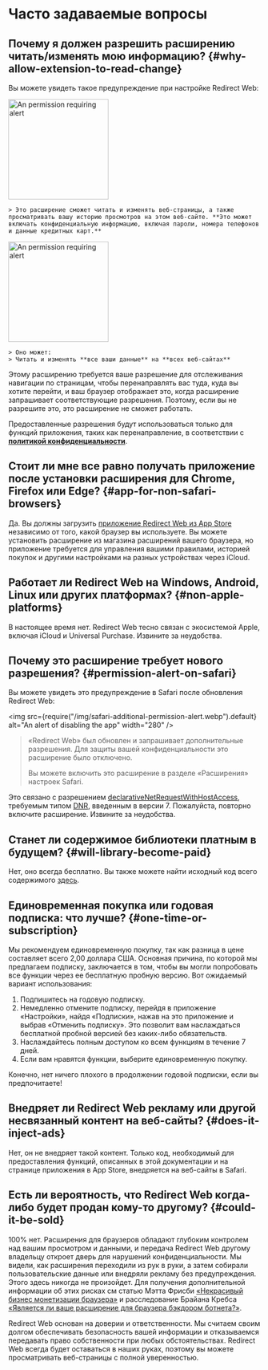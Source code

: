 
# Часто задаваемые вопросы

## Почему я должен разрешить расширению читать/изменять мою информацию? {#why-allow-extension-to-read-change}

Вы можете увидеть такое предупреждение при настройке Redirect Web:

<IfBrowserStore stores='appStore'>
    <Image src={PermissionAlertSafari} alt="An permission requiring alert" width="200" margin="0 0 16px 0" hasShadow />

    > Это расширение сможет читать и изменять веб-страницы, а также просматривать вашу историю просмотров на этом веб-сайте. **Это может включать конфиденциальную информацию, включая пароли, номера телефонов и данные кредитных карт.**
</IfBrowserStore>

<IfBrowserStore stores='appStore' includes={false}>
    <Image src={PermissionAlertChrome} alt="An permission requiring alert" height="200" hasRoundedCorners hasShadow margin="0 0 16px 0" />

    > Оно может:
    > Читать и изменять **все ваши данные** на **всех веб-сайтах**
</IfBrowserStore>

Этому расширению требуется ваше разрешение для отслеживания навигации по страницам, чтобы перенаправлять вас туда, куда вы хотите перейти, и ваш браузер отображает это, когда расширение запрашивает соответствующие разрешения. Поэтому, если вы не разрешите это, это расширение не сможет работать.

Предоставленные разрешения будут использоваться только для функций приложения, таких как перенаправление, в соответствии с **[политикой конфиденциальности](./privacy-policy)**.

## Стоит ли мне все равно получать приложение после установки расширения для Chrome, Firefox или Edge? {#app-for-non-safari-browsers}

Да. Вы должны загрузить [приложение Redirect Web из App Store](https://apps.apple.com/app/id1571283503) независимо от того, какой браузер вы используете. Вы можете установить расширение из магазина расширений вашего браузера, но приложение требуется для управления вашими правилами, историей покупок и другими настройками на разных устройствах через iCloud.

## Работает ли Redirect Web на Windows, Android, Linux или других платформах? {#non-apple-platforms}

В настоящее время нет. Redirect Web тесно связан с экосистемой Apple, включая iCloud и Universal Purchase. Извините за неудобства.

## Почему это расширение требует нового разрешения? {#permission-alert-on-safari}

Вы можете увидеть это предупреждение в Safari после обновления Redirect Web:

<img src={require("/img/safari-additional-permission-alert.webp").default} alt="An alert of disabling the app" width="280" />

> «Redirect Web» был обновлен и запрашивает дополнительные разрешения. Для защиты вашей конфиденциальности это расширение было отключено.
>
> Вы можете включить это расширение в разделе «Расширения» настроек Safari.

Это связано с разрешением [declarativeNetRequestWithHostAccess](https://developer.apple.com/documentation/safariservices/safari_web_extensions/blocking_content_with_your_safari_web_extension), требуемым типом [DNR](./rule-settings#type), введенным в версии 7. Пожалуйста, повторно включите расширение. Извините за неудобства.

## Станет ли содержимое библиотеки платным в будущем? {#will-library-become-paid}

Нет, оно всегда бесплатно. Вы также можете найти исходный код всего содержимого [здесь](https://github.com/mshibanami/redirect-web/tree/main/library).

## Единовременная покупка или годовая подписка: что лучше? {#one-time-or-subscription}

Мы рекомендуем единовременную покупку, так как разница в цене составляет всего 2,00 доллара США.
Основная причина, по которой мы предлагаем подписку, заключается в том, чтобы вы могли попробовать все функции через ее бесплатную пробную версию. Вот ожидаемый вариант использования:

1. Подпишитесь на годовую подписку.
2. Немедленно отмените подписку, перейдя в приложение «Настройки», найдя «Подписки», нажав на это приложение и выбрав «Отменить подписку». Это позволит вам наслаждаться бесплатной пробной версией без каких-либо обязательств.
3. Наслаждайтесь полным доступом ко всем функциям в течение 7 дней.
4. Если вам нравятся функции, выберите единовременную покупку.

Конечно, нет ничего плохого в продолжении годовой подписки, если вы предпочитаете!

## Внедряет ли Redirect Web рекламу или другой несвязанный контент на веб-сайты? {#does-it-inject-ads}

Нет, он не внедряет такой контент. Только код, необходимый для предоставления функций, описанных в этой документации и на странице приложения в App Store, внедряется на веб-сайты в Safari.

## Есть ли вероятность, что Redirect Web когда-либо будет продан кому-то другому? {#could-it-be-sold}

100% нет. Расширения для браузеров обладают глубоким контролем над вашим просмотром и данными, и передача Redirect Web другому владельцу откроет дверь для нарушений конфиденциальности. Мы видели, как расширения переходили из рук в руки, а затем собирали пользовательские данные или внедряли рекламу без предупреждения. Этого здесь никогда не произойдет. Для получения дополнительной информации об этих рисках см статью Мэтта Фрисби [«Некрасивый бизнес монетизации браузера»](https://mattfrisbie.substack.com/p/the-ugly-business-of-monetizing-browser) и расследование Брайана Кребса [«Является ли ваше расширение для браузера бэкдором ботнета?»](https://krebsonsecurity.com/2021/03/is-your-browser-extension-a-botnet-backdoor/).

Redirect Web основан на доверии и ответственности. Мы считаем своим долгом обеспечивать безопасность вашей информации и отказываемся передавать право собственности при любых обстоятельствах. Redirect Web всегда будет оставаться в наших руках, поэтому вы можете просматривать веб-страницы с полной уверенностью.
